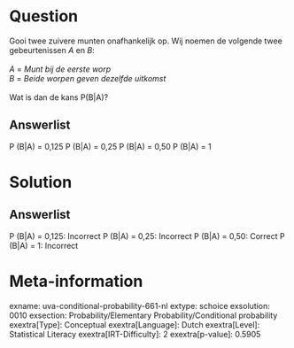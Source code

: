 Question
========

Gooi twee zuivere munten onafhankelijk op. Wij noemen de volgende twee
gebeurtenissen *A* en *B*:\
\
*A* = *Munt bij de eerste worp*\
*B* = *Beide worpen geven dezelfde uitkomst*\
\
Wat is dan de kans P(B\|A)?

Answerlist
----------

P (B|A) = 0,125
P (B|A) = 0,25
P (B|A) = 0,50
P (B|A) = 1

Solution
========

Answerlist
----------

P (B|A) = 0,125: Incorrect
P (B|A) = 0,25: Incorrect
P (B|A) = 0,50: Correct
P (B|A) = 1: Incorrect

Meta-information
================
exname: uva-conditional-probability-661-nl
extype: schoice
exsolution: 0010
exsection: Probability/Elementary Probability/Conditional probability
exextra[Type]: Conceptual
exextra[Language]: Dutch
exextra[Level]: Statistical Literacy
exextra[IRT-Difficulty]: 2
exextra[p-value]: 0.5905
